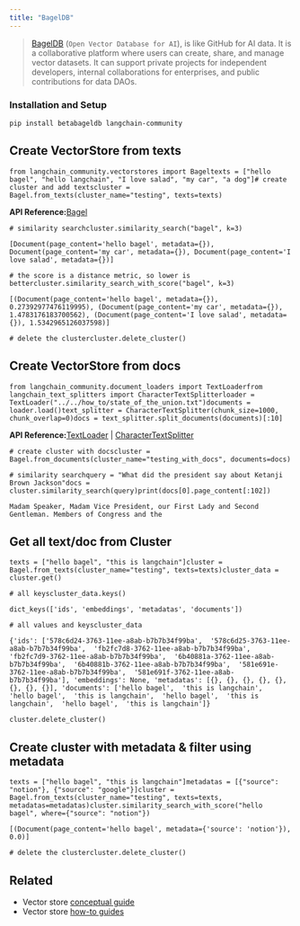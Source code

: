 ```yaml
---
title: "BagelDB"
---
```


> [BagelDB](https://www.bageldb.ai/) (`Open Vector Database for AI`), is like GitHub for AI data. It is a collaborative platform where users can create, share, and manage vector datasets. It can support private projects for independent developers, internal collaborations for enterprises, and public contributions for data DAOs.

### Installation and Setup

```
pip install betabageldb langchain-community
```

## Create VectorStore from texts

```
from langchain_community.vectorstores import Bageltexts = ["hello bagel", "hello langchain", "I love salad", "my car", "a dog"]# create cluster and add textscluster = Bagel.from_texts(cluster_name="testing", texts=texts)
```

**API Reference:**[Bagel](https://python.langchain.com/api_reference/community/vectorstores/langchain_community.vectorstores.bagel.Bagel.html)

```
# similarity searchcluster.similarity_search("bagel", k=3)
```

```
[Document(page_content='hello bagel', metadata={}), Document(page_content='my car', metadata={}), Document(page_content='I love salad', metadata={})]
```

```
# the score is a distance metric, so lower is bettercluster.similarity_search_with_score("bagel", k=3)
```

```
[(Document(page_content='hello bagel', metadata={}), 0.27392977476119995), (Document(page_content='my car', metadata={}), 1.4783176183700562), (Document(page_content='I love salad', metadata={}), 1.5342965126037598)]
```

```
# delete the clustercluster.delete_cluster()
```

## Create VectorStore from docs

```
from langchain_community.document_loaders import TextLoaderfrom langchain_text_splitters import CharacterTextSplitterloader = TextLoader("../../how_to/state_of_the_union.txt")documents = loader.load()text_splitter = CharacterTextSplitter(chunk_size=1000, chunk_overlap=0)docs = text_splitter.split_documents(documents)[:10]
```

**API Reference:**[TextLoader](https://python.langchain.com/api_reference/community/document_loaders/langchain_community.document_loaders.text.TextLoader.html) | [CharacterTextSplitter](https://python.langchain.com/api_reference/text_splitters/character/langchain_text_splitters.character.CharacterTextSplitter.html)

```
# create cluster with docscluster = Bagel.from_documents(cluster_name="testing_with_docs", documents=docs)
```

```
# similarity searchquery = "What did the president say about Ketanji Brown Jackson"docs = cluster.similarity_search(query)print(docs[0].page_content[:102])
```

```
Madam Speaker, Madam Vice President, our First Lady and Second Gentleman. Members of Congress and the
```

## Get all text/doc from Cluster

```
texts = ["hello bagel", "this is langchain"]cluster = Bagel.from_texts(cluster_name="testing", texts=texts)cluster_data = cluster.get()
```

```
# all keyscluster_data.keys()
```

```
dict_keys(['ids', 'embeddings', 'metadatas', 'documents'])
```

```
# all values and keyscluster_data
```

```
{'ids': ['578c6d24-3763-11ee-a8ab-b7b7b34f99ba',  '578c6d25-3763-11ee-a8ab-b7b7b34f99ba',  'fb2fc7d8-3762-11ee-a8ab-b7b7b34f99ba',  'fb2fc7d9-3762-11ee-a8ab-b7b7b34f99ba',  '6b40881a-3762-11ee-a8ab-b7b7b34f99ba',  '6b40881b-3762-11ee-a8ab-b7b7b34f99ba',  '581e691e-3762-11ee-a8ab-b7b7b34f99ba',  '581e691f-3762-11ee-a8ab-b7b7b34f99ba'], 'embeddings': None, 'metadatas': [{}, {}, {}, {}, {}, {}, {}, {}], 'documents': ['hello bagel',  'this is langchain',  'hello bagel',  'this is langchain',  'hello bagel',  'this is langchain',  'hello bagel',  'this is langchain']}
```

```
cluster.delete_cluster()
```

## Create cluster with metadata & filter using metadata

```
texts = ["hello bagel", "this is langchain"]metadatas = [{"source": "notion"}, {"source": "google"}]cluster = Bagel.from_texts(cluster_name="testing", texts=texts, metadatas=metadatas)cluster.similarity_search_with_score("hello bagel", where={"source": "notion"})
```

```
[(Document(page_content='hello bagel', metadata={'source': 'notion'}), 0.0)]
```

```
# delete the clustercluster.delete_cluster()
```

## Related

* Vector store [conceptual guide](/src/oss/concepts/vectorstores)
* Vector store [how-to guides](/src/oss/how_to/#vector-stores)
